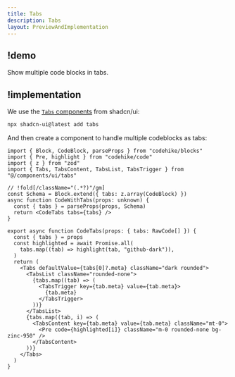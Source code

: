 ```yaml
---
title: Tabs
description: Tabs
layout: PreviewAndImplementation
---
```


## !demo

Show multiple code blocks in tabs.

<Demo name="tabs" content="content.mdx" />

## !implementation

We use the [`Tabs` components](https://ui.shadcn.com/docs/components/tabs) from shadcn/ui:

```bash command
npx shadcn-ui@latest add tabs
```

And then create a component to handle multiple codeblocks as tabs:

```tsx code.tsx
import { Block, CodeBlock, parseProps } from "codehike/blocks"
import { Pre, highlight } from "codehike/code"
import { z } from "zod"
import { Tabs, TabsContent, TabsList, TabsTrigger } from "@/components/ui/tabs"

// !fold[/className="(.*?)"/gm]
const Schema = Block.extend({ tabs: z.array(CodeBlock) })
async function CodeWithTabs(props: unknown) {
  const { tabs } = parseProps(props, Schema)
  return <CodeTabs tabs={tabs} />
}

export async function CodeTabs(props: { tabs: RawCode[] }) {
  const { tabs } = props
  const highlighted = await Promise.all(
    tabs.map((tab) => highlight(tab, "github-dark")),
  )
  return (
    <Tabs defaultValue={tabs[0]?.meta} className="dark rounded">
      <TabsList className="rounded-none">
        {tabs.map((tab) => (
          <TabsTrigger key={tab.meta} value={tab.meta}>
            {tab.meta}
          </TabsTrigger>
        ))}
      </TabsList>
      {tabs.map((tab, i) => (
        <TabsContent key={tab.meta} value={tab.meta} className="mt-0">
          <Pre code={highlighted[i]} className="m-0 rounded-none bg-zinc-950" />
        </TabsContent>
      ))}
    </Tabs>
  )
}
```
